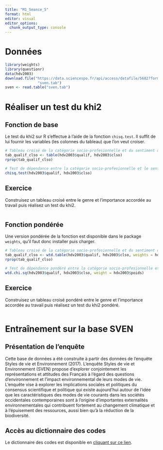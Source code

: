 ```yaml
---
title: "M1_Seance_5"
format: html
editor: visual
editor_options: 
  chunk_output_type: console
---
```

# Données
```r
library(weights)
library(questionr)
data(hdv2003)
download.file("https://data.sciencespo.fr/api/access/datafile/5682?format=tab&gbrecs=true",
               "sven.tab")
sven <- read.table("sven.tab")
```
# Réaliser un test du khi2
## Fonction de base

Le test du khi2 sur R s'effectue à l'aide de la fonction `chisq.test`. Il suffit de lui fournir les variables (les colonnes du tableau) que l'on veut croiser.
```r
# Tableau croisé de la catégorie socio-profesionnelle et du sentiment d'appartenance à une classe sociale
tab_qualif_clso <- table(hdv2003$qualif, hdv2003$clso)
rprop(tab_qualif_clso)

# Test de dépendance entre la catégorie socio-profesionnelle et le sentiment d'appartenance à une classe sociale
chisq.test(hdv2003$qualif, hdv2003$clso)
```

## Exercice
Construisez un tableau croisé entre le genre et l'importance accordée au travail puis réalisez un test du khi2.

```r

```


## Fonction pondérée

Une version pondérée de la fonction est disponible dans le package `weights`, qu'il faut donc installer puis charger.

```r
# Tableau croisé de la catégorie socio-profesionnelle et du sentiment d'appartenance à une classe sociale
tab_qualif_clso <- wtd.table(hdv2003$qualif, hdv2003$clso, weights = hdv2003$poids)
rprop(tab_qualif_clso)

# Test de dépendance pondéré entre la catégorie socio-profesionnelle et le sentiment d'appartenir à une classe sociale
wtd.chi.sq(hdv2003$qualif, hdv2003$clso, weight = hdv2003$poids)
```


## Exercice
Construisez un tableau croisé pondéré entre le genre et l'importance accordée au travail puis réalisez un test du khi2 pondéré.

```r

```


# Entraînement sur la base SVEN
## Présentation de l'enquête

Cette base de données a été construite à partir des données de l’enquête Styles de vie et Environnement (2017). L'enquête Styles de vie et Environnement (SVEN) propose d’explorer conjointement les représentations et attitudes des Français à l’égard des questions d’environnement et l’impact environnemental de leurs modes de vie. L'enquête vise à explorer les implications sociales et politiques du consensus scientifique et politique qui existe aujourd’hui autour de l’idée que les caractéristiques des modes de vie courants dans les sociétés occidentales contemporaines sont à l’origine d’importantes externalités environnementales qui contribuent fortement au changement climatique et à l’épuisement des ressources, aussi bien qu’à la réduction de la biodiversité.

## Accès au dictionnaire des codes

Le dictionnaire des codes est disponible en [cliquant sur ce lien](https://data.sciencespo.fr/api/access/datafile/5684?gbrecs=true).

